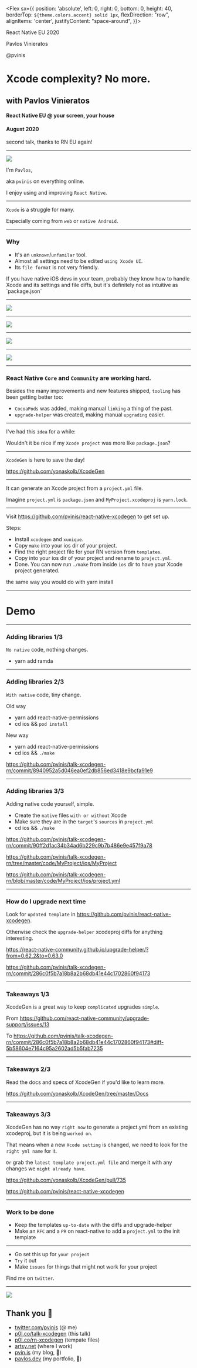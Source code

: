 




<Head>
	<link href="https://pvinis.github.io/iosevka-webfont/3.4.1/iosevka.css" rel="stylesheet" />
</Head>


<Footer>

<Flex sx={{
	position: 'absolute',
	left: 0,
	right: 0,
	bottom: 0,
	height: 40,
	borderTop: `${theme.colors.accent} solid 1px`,
	flexDirection: "row",
	alignItems: 'center',
	justifyContent: "space-around",
}}>

<Counter />

React Native EU 2020

Pavlos Vinieratos

@pvinis

</Flex>

</Footer>


# Xcode complexity? No more.

## with Pavlos Vinieratos

#### React Native EU @ your screen, your house

#### August 2020

<Notes>

second talk, thanks to RN EU again!

</Notes>

---

<Split>

<img src={myFace2} />

I'm `Pavlos`,

aka `pvinis` on everything online.

I enjoy using and improving `React Native`.

</Split>

---

`Xcode` is a struggle for many.

Especially coming from `web` or `native Android`.

---

### Why

- It's an `unknown`/`unfamilar` tool.
- Almost all settings need to be edited `using Xcode UI`.
- Its `file format` is not very friendly.

<Notes>
If you have native iOS devs in your team,
probably they know how to handle Xcode and its settings and file diffs,
but it's definitely not as intuitive as `package.json`
</Notes>

---

<AboveFooter>
	<img src={xcode1} />
</AboveFooter>

---

<AboveFooter>
	<img src={diff1} />
</AboveFooter>

---

<AboveFooter>
	<img src={diff2} />
</AboveFooter>

---

<AboveFooter>
	<img src={diff3} />
</AboveFooter>

---

### React Native `Core` and `Community` are working hard.

Besides the many improvements and new features shipped, `tooling` has been getting better too:
- `CocoaPods` was added, making manual `linking` a thing of the past.
- `upgrade-helper` was created, making manual `upgrading` easier.

---

I've had this `idea` for a while:

Wouldn't it be nice if my `Xcode project` was more like `package.json`?

---

`XcodeGen` is here to save the day!

https://github.com/yonaskolb/XcodeGen

---

It can generate an Xcode project from a `project.yml` file.

Imagine `project.yml` is `package.json` and `MyProject.xcodeproj` is `yarn.lock`.

---

Visit https://github.com/pvinis/react-native-xcodegen to get set up.

Steps:
- Install `xcodegen` and `xunique`.
- Copy `make` into your ios dir of your project.
- Find the right project file for your RN version from `templates`.
- Copy into your ios dir of your project and rename to `project.yml`.
- Done. You can now run `./make` from inside `ios` dir to have your Xcode project generated.

<Notes>
the same way you would do with yarn install
</Notes>

---

# Demo

---

### Adding libraries 1/3

`No native` code, nothing changes.

- yarn add ramda

---

### Adding libraries 2/3

`With native` code, tiny change.

<Grid columns={2}>
<Box>

Old way
- yarn add react-native-permissions
- cd ios && `pod install`

</Box>
<Box>

New way
- yarn add react-native-permissions
- cd ios && `./make`

</Box>
</Grid>

https://github.com/pvinis/talk-xcodegen-rn/commit/8940952a5d046ea0ef2db856ed3418e9bcfa91e9

---

### Adding libraries 3/3
Adding native code yourself, simple.

- Create the `native` files `with or without` Xcode
- Make sure they are in the `target`'s `sources` in `project.yml`
- cd ios && `./make`

https://github.com/pvinis/talk-xcodegen-rn/commit/90ff2d1ac34b34ad6b229c9b7b486e9e457f9a78

https://github.com/pvinis/talk-xcodegen-rn/tree/master/code/MyProject/ios/MyProject

https://github.com/pvinis/talk-xcodegen-rn/blob/master/code/MyProject/ios/project.yml

---

### How do I upgrade next time

Look for `updated template` in https://github.com/pvinis/react-native-xcodegen.

Otherwise check the `upgrade-helper` xcodeproj diffs for anything interesting.

https://react-native-community.github.io/upgrade-helper/?from=0.62.2&to=0.63.0

https://github.com/pvinis/talk-xcodegen-rn/commit/286c0f5b7a18b8a2b68db41e44c1702860f94173

---

### Takeaways 1/3

XcodeGen is a great way to keep `complicated` upgrades `simple`.

From https://github.com/react-native-community/upgrade-support/issues/13

To https://github.com/pvinis/talk-xcodegen-rn/commit/286c0f5b7a18b8a2b68db41e44c1702860f94173#diff-5b58604e7164c95a2602ad5b5fab7235

---

### Takeaways 2/3

Read the docs and specs of XcodeGen if you'd like to learn more.

https://github.com/yonaskolb/XcodeGen/tree/master/Docs

---

### Takeaways 3/3

XcodeGen has no way `right now` to generate a project.yml from an existing xcodeproj, but it is being `worked on`.

That means when a new `Xcode setting` is changed, we need to look for the `right yml name` for it.

`Or` grab the `latest template project.yml file` and merge it with any changes we `might already have`.

https://github.com/yonaskolb/XcodeGen/pull/735

https://github.com/pvinis/react-native-xcodegen

---

### Work to be done

- Keep the templates `up-to-date` with the diffs and upgrade-helper
- Make an `RFC` and a `PR` on react-native to add a `project.yml` to the init template

---

- Go set this up for `your project`
- `Try` it out
- Make `issues` for things that might not work for your project

Find me on `twitter`.

---

<Split>

<img src={myFace2} />

## Thank you 💜

- [twitter.com/pvinis](https://twitter.com/pvinis) (@ me)
- [p0l.co/talk-xcodegen](https://p0l.co/talk-xcodegen) (this talk)
- [p0l.co/rn-xcodegen](https://p0l.co/rn-xcodegen) (tempate files)
- [artsy.net](https://artsy.net) (where I work)
- [pvin.is](https://pvin.is) (my blog, 🚧)
- [pavlos.dev](https://pavlos.dev) (my portfolio, 🚧)

</Split>


<!--

- make a PR on react native? we should remove xcodeproj from diffs. after that, or add a comment to just run ./ios/make. also pr for https://github.com/yonaskolb/XcodeGen/blob/master/Docs/Examples.md?
- maybe a package.json script to run the xcodegen thing?

-->
